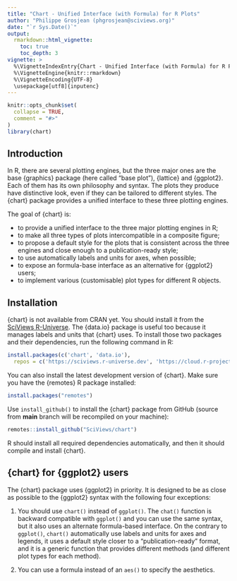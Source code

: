 ```yaml
---
title: "Chart - Unified Interface (with Formula) for R Plots"
author: "Philippe Grosjean (phgrosjean@sciviews.org)"
date: "`r Sys.Date()`"
output:
  rmarkdown::html_vignette:
    toc: true
    toc_depth: 3
vignette: >
  %\VignetteIndexEntry{Chart - Unified Interface (with Formula) for R Plots}
  %\VignetteEngine{knitr::rmarkdown}
  %\VignetteEncoding{UTF-8}
  \usepackage[utf8]{inputenc}
---
```


```r
knitr::opts_chunk$set(
  collapse = TRUE,
  comment = "#>"
)
library(chart)
```

## Introduction

In R, there are several plotting engines, but the three major ones are the base {graphics} package (here called "base plot"), {lattice} and {ggplot2}. Each of them has its own philosophy and syntax. The plots they produce have distinctive look, even if they can be tailored to different styles. The {chart} package provides a unified interface to these three plotting engines.

The goal of {chart} is:

-   to provide a unified interface to the three major plotting engines in R;
-   to make all three types of plots intercompatible in a composite figure;
-   to propose a default style for the plots that is consistent across the three engines and close enough to a publication-ready style;
-   to use automatically labels and units for axes, when possible;
-   to expose an formula-base interface as an alternative for {ggplot2} users;
-   to implement various (customisable) plot types for different R objects.

## Installation

{chart} is not available from CRAN yet. You should install it from the [SciViews R-Universe](https://sciviews.r-universe.dev). The {data.io} package is useful too because it manages labels and units that {chart} uses. To install those two packages and their dependencies, run the following command in R:

```r
install.packages(c('chart', 'data.io'),
  repos = c('https://sciviews.r-universe.dev', 'https://cloud.r-project.org'))
```

You can also install the latest development version of {chart}. Make sure you have the {remotes} R package installed:

``` r
install.packages("remotes")
```

Use `install_github()` to install the {chart} package from GitHub (source from **main** branch will be recompiled on your machine):

``` r
remotes::install_github("SciViews/chart")
```

R should install all required dependencies automatically, and then it should compile and install {chart}.

## {chart} for {ggplot2} users

The {chart} package uses {ggplot2} in priority. It is designed to be as close as possible to the {ggplot2} syntax with the following four exceptions:

1. You should use `chart()` instead of `ggplot()`. The `chat()` function is backward compatible with `ggplot()` and you can use the same syntax, but it also uses an alternate formula-based interface. On the contrary to `ggplot()`, `chart()` automatically use labels and units for axes and legends, it uses a default style closer to a "publication-ready" format, and it is a generic function that provides different methods (and different plot types for each method).

2. You can use a formula instead of an `aes()` to specify the aesthetics.



